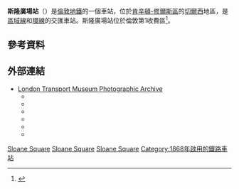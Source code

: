 {{expand|time=2016-03-09T06:50:34+00:00}}
{{refimprove|time=2016-03-09T06:50:34+00:00}}
{{NoteTA
|G1=TfL
|G2=Transport
|G3=UK Places
}}
{{Infobox London station|symbol=underground
| name          = 斯隆廣場<br />Sloane Square
| alt_name      = 
| manager       = [[倫敦地鐵|倫敦地鐵]]
| manager1      = 
| owner         = 
| locale        = [[斯隆廣場|斯隆廣場]]
| borough       = [[肯辛頓-修爾斯區|肯辛頓-修爾斯區]]
| platforms     = 2
| fare_zone     = 1
| railcode      = 
| tubecode      =
| image_name    = Sloane Square stn entrance.JPG
| image_alt     =
| caption       = 
| latitude      = 51.4925
| longitude     = -0.1566
| map_type      = Central London
| label_position= right
<!--| tubeexits05   = {{pad|1em}}12.00
| tubeexits06   = {{increase}} 13.55
| tubeexits07   = {{increase}} 13.91
| tubeexits08   = {{increase}} 14.79
| tubeexits09   = {{decrease}} 14.417-->
}}

'''斯隆廣場站'''（{{lang-en|Sloane Square tube station}}）是[[倫敦地鐵|倫敦地鐵]]的一個車站，位於[[肯辛頓-修爾斯區|肯辛頓-修爾斯區]]的[[切爾西_(倫敦)|切爾西]]地區，是[[區域線|區域線]]和[[環線_(倫敦地鐵)|環線]]的交匯車站。斯隆廣場站位於倫敦第1收費區<ref>{{cite map/Standard Tube Map}}</ref>。

==參考資料==
{{Reflist}}
==外部連結==
{{Commons category|Sloane Square tube station}}
* [http://www.ltmcollection.org/photos/index.html/ London Transport Museum Photographic Archive] {{Wayback|url=http://www.ltmcollection.org/photos/index.html/ |date=20160303203920 }}
** {{ltmcollection|25/9868225.jpg|Entrance to station and ticket hall, 1928}}
** {{ltmcollection|52/998852.jpg|Station building, 1930}}
** {{ltmcollection|35/9866735.jpg|New ticket hall, 1940}}
** {{ltmcollection|v4/i00008v4.jpg|View of platforms looking west, 1940}}
** {{ltmcollection|z9/i00003z9.jpg|Destruction to station, 1940}}
** {{ltmcollection|37/9857437.jpg|Station rebuilt, 1958}}

{{倫敦地鐵環線}}
{{倫敦地鐵區域線}}

[[Category:環線車站_(倫敦地鐵)|Sloane Square]]
[[Category:區域線車站|Sloane Square]]
[[Category:肯辛頓-切爾西區鐵路車站|Sloane Square]]
[[Category:1868年啟用的鐵路車站|Category:1868年啟用的鐵路車站]]
